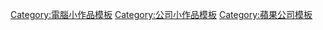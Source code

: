 {{asbox
| image     = Crystal_128_mymac.png
| subject   = 與[[麥金塔]]相關
| category = 麥金塔小作品
| tempsort  =  
| name      = Template:Mac-stub
}}

<noinclude>[[Category:電腦小作品模板]]
[[Category:公司小作品模板]]
[[Category:蘋果公司模板]]</noinclude>